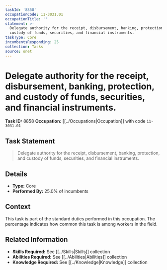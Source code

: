 ```yaml
---
taskId: '8858'
occupationCode: 11-3031.01
occupationTitle: ''
statement: >-
  Delegate authority for the receipt, disbursement, banking, protection, and
  custody of funds, securities, and financial instruments.
taskType: Core
incumbentsResponding: 25
collection: Tasks
source: onet
---
```

# Delegate authority for the receipt, disbursement, banking, protection, and custody of funds, securities, and financial instruments.

**Task ID:** 8858
**Occupation:** [[../Occupations|Occupation]] with code `11-3031.01`

## Task Statement

> Delegate authority for the receipt, disbursement, banking, protection, and custody of funds, securities, and financial instruments.

## Details

- **Type:** Core
- **Performed By:** 25.0% of incumbents

## Context

This task is part of the standard duties performed in this occupation. The percentage indicates how common this task is among workers in the field.

## Related Information

- **Skills Required:** See [[../Skills|Skills]] collection
- **Abilities Required:** See [[../Abilities|Abilities]] collection
- **Knowledge Required:** See [[../Knowledge|Knowledge]] collection
